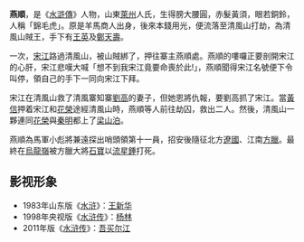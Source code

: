 {{unreferenced|time=2019-06-14T14:02:07+00:00}}
{{水浒人物 |
 人物姓名 = 燕順 |
 座次 = 50，地煞星 |
 星名 = 地強星 |
 绰号 = 錦毛虎 |
 身份 = 清風山寨主 |
 使用兵器 =  |
 梁山职司 = 馬軍小彪將兼遠探出哨頭領 |
 出场回目 = 032 |
 赞诗 =赤髮黃鬚雙眼圓，<br />臂長腰闊氣沖天。<br /> 江湖稱作錦毛虎，<br />好漢原來卻姓燕。
}}

'''燕順'''，是《[[水滸傳|水滸傳]]》人物，山東[[萊州|萊州]]人氏，生得膀大腰圓，赤髮黃須，眼若銅鈴，人稱「錦毛虎」。原是羊馬商人出身，後來本錢用光，便流落至清風山打劫，為清風山賊王，手下有[[王英|王英]]及[[鄭天壽|鄭天壽]]。

一次，[[宋江|宋江]]路過清風山，被山賊綁了，押往寨主燕順處。燕順的嘍囉正要剖開宋江的心肝，宋江悲嘆大喊「想不到我宋江竟要命喪於此!」，燕順聞得宋江名號便下令叫停，領自己的手下一同向宋江下拜。

宋江在清風山救了清風寨知寨[[劉高|劉高]]的妻子，但她恩將仇報，要劉高抓了宋江。當[[黃信|黃信]]押着宋江和[[花榮|花榮]]途經清風山時，燕順等人前往劫囚，救出二人。然後，清風山一夥連同[[花榮|花榮]]與[[秦明|秦明]]都上了[[梁山泊|梁山泊]]。

燕順為馬軍小彪將兼遠探出哨頭領第十一員，招安後隨征北方[[遼國|遼國]]、江南[[方臘|方臘]]。最終在[[烏龍嶺|烏龍嶺]]被方臘大將[[石寶|石寶]]以[[流星錘|流星錘]]打死。

== 影视形象 ==
*1983年山东版《[[水浒_(电视剧)|水浒]]》：[[王新华|王新华]]
*1998年央视版《[[水浒传_(1998年电视剧)|水浒传]]》：[[杨林|杨林]]
*2011年版《[[水浒传_(2011年电视剧)|水浒传]]》：[[吾买尔江|吾买尔江]]

{{梁山泊馬軍小彪將兼遠探出哨頭領}}
{{108将}}